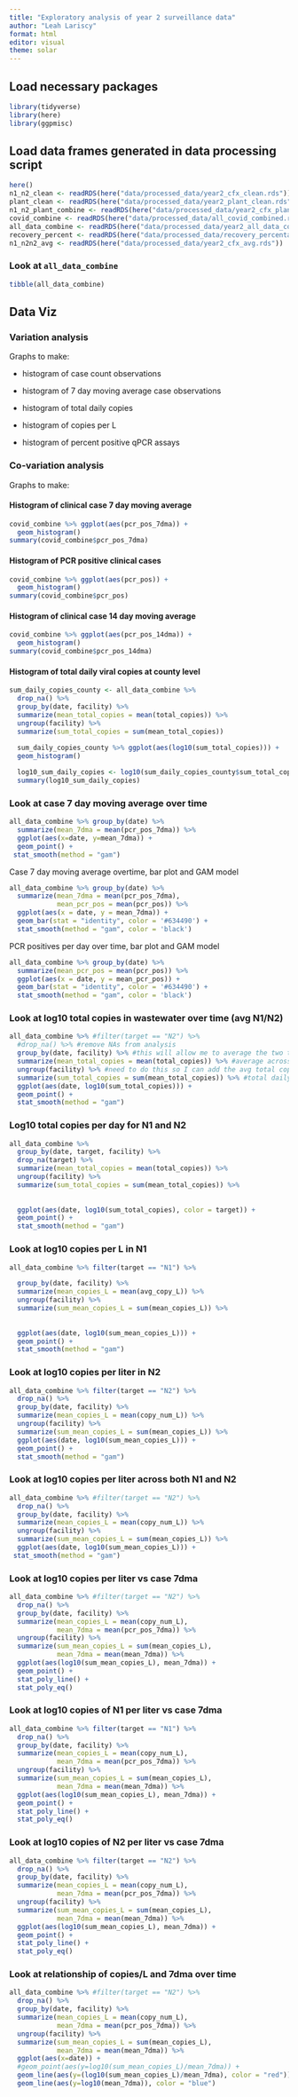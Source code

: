 ```yaml
---
title: "Exploratory analysis of year 2 surveillance data"
author: "Leah Lariscy"
format: html
editor: visual
theme: solar
---
```


## Load necessary packages

```r
library(tidyverse)
library(here)
library(ggpmisc)

```

## Load data frames generated in data processing script

```r
here()
n1_n2_clean <- readRDS(here("data/processed_data/year2_cfx_clean.rds"))
plant_clean <- readRDS(here("data/processed_data/year2_plant_clean.rds"))
n1_n2_plant_combine <- readRDS(here("data/processed_data/year2_cfx_plant_combined.rds"))
covid_combine <- readRDS(here("data/processed_data/all_covid_combined.rds"))
all_data_combine <- readRDS(here("data/processed_data/year2_all_data_combined.rds"))
recovery_percent <- readRDS(here("data/processed_data/recovery_percentages.rds"))
n1_n2n2_avg <- readRDS(here("data/processed_data/year2_cfx_avg.rds"))


```

### Look at `all_data_combine`

```r
tibble(all_data_combine)
```

## Data Viz

### Variation analysis

Graphs to make:

-   histogram of case count observations

-   histogram of 7 day moving average case observations

-   histogram of total daily copies

-   histogram of copies per L

-   histogram of percent positive qPCR assays

### Co-variation analysis

Graphs to make:

#### Histogram of clinical case 7 day moving average

```r
covid_combine %>% ggplot(aes(pcr_pos_7dma)) +
  geom_histogram()
summary(covid_combine$pcr_pos_7dma)
```

#### Histogram of PCR positive clinical cases

```r
covid_combine %>% ggplot(aes(pcr_pos)) +
  geom_histogram()
summary(covid_combine$pcr_pos)
```

#### Histogram of clinical case 14 day moving average

```r
covid_combine %>% ggplot(aes(pcr_pos_14dma)) +
  geom_histogram()
summary(covid_combine$pcr_pos_14dma)
```

#### Histogram of total daily viral copies at county level

```r
sum_daily_copies_county <- all_data_combine %>% 
  drop_na() %>% 
  group_by(date, facility) %>% 
  summarize(mean_total_copies = mean(total_copies)) %>% 
  ungroup(facility) %>% 
  summarize(sum_total_copies = sum(mean_total_copies))
  
  sum_daily_copies_county %>% ggplot(aes(log10(sum_total_copies))) +
  geom_histogram()

  log10_sum_daily_copies <- log10(sum_daily_copies_county$sum_total_copies)
  summary(log10_sum_daily_copies)
```

### Look at case 7 day moving average over time

```r
all_data_combine %>% group_by(date) %>% 
  summarize(mean_7dma = mean(pcr_pos_7dma)) %>% 
  ggplot(aes(x=date, y=mean_7dma)) +
  geom_point() +
 stat_smooth(method = "gam")

```

Case 7 day moving average overtime, bar plot and GAM model

```r
all_data_combine %>% group_by(date) %>% 
  summarize(mean_7dma = mean(pcr_pos_7dma),
            mean_pcr_pos = mean(pcr_pos)) %>% 
  ggplot(aes(x = date, y = mean_7dma)) +
  geom_bar(stat = "identity", color = '#634490') +
  stat_smooth(method = "gam", color = 'black') 

```

PCR positives per day over time, bar plot and GAM model

```r
all_data_combine %>% group_by(date) %>% 
  summarize(mean_pcr_pos = mean(pcr_pos)) %>% 
  ggplot(aes(x = date, y = mean_pcr_pos)) +
  geom_bar(stat = "identity", color = '#634490') +
  stat_smooth(method = "gam", color = 'black') 
```

### Look at log10 total copies in wastewater over time (avg N1/N2)

```r
all_data_combine %>% #filter(target == "N2") %>% 
  #drop_na() %>% #remove NAs from analysis
  group_by(date, facility) %>% #this will allow me to average the two targets
  summarize(mean_total_copies = mean(total_copies)) %>% #average across N1 and N2
  ungroup(facility) %>% #need to do this so I can add the avg total copies of each WRF
  summarize(sum_total_copies = sum(mean_total_copies)) %>% #total daily county copies
  ggplot(aes(date, log10(sum_total_copies))) +
  geom_point() +
  stat_smooth(method = "gam")
```

### Log10 total copies per day for N1 and N2

```r
all_data_combine %>% 
  group_by(date, target, facility) %>% 
  drop_na(target) %>% 
  summarize(mean_total_copies = mean(total_copies)) %>% 
  ungroup(facility) %>% 
  summarize(sum_total_copies = sum(mean_total_copies)) %>% 
  
  
  ggplot(aes(date, log10(sum_total_copies), color = target)) +
  geom_point() +
  stat_smooth(method = "gam")
```

### Look at log10 copies per L in N1

```r
all_data_combine %>% filter(target == "N1") %>% 

  group_by(date, facility) %>% 
  summarize(mean_copies_L = mean(avg_copy_L)) %>% 
  ungroup(facility) %>% 
  summarize(sum_mean_copies_L = sum(mean_copies_L)) %>% 
 
  
  ggplot(aes(date, log10(sum_mean_copies_L))) +
  geom_point() +
  stat_smooth(method = "gam")
```

### Look at log10 copies per liter in N2

```r
all_data_combine %>% filter(target == "N2") %>% 
  drop_na() %>% 
  group_by(date, facility) %>% 
  summarize(mean_copies_L = mean(copy_num_L)) %>% 
  ungroup(facility) %>% 
  summarize(sum_mean_copies_L = sum(mean_copies_L)) %>% 
  ggplot(aes(date, log10(sum_mean_copies_L))) +
  geom_point() +
  stat_smooth(method = "gam")
```

### Look at log10 copies per liter across both N1 and N2

```r
all_data_combine %>% #filter(target == "N2") %>% 
  drop_na() %>% 
  group_by(date, facility) %>% 
  summarize(mean_copies_L = mean(copy_num_L)) %>% 
  ungroup(facility) %>% 
  summarize(sum_mean_copies_L = sum(mean_copies_L)) %>% 
  ggplot(aes(date, log10(sum_mean_copies_L))) +
 stat_smooth(method = "gam")
```

### Look at log10 copies per liter vs case 7dma

```r
all_data_combine %>% #filter(target == "N2") %>% 
  drop_na() %>% 
  group_by(date, facility) %>% 
  summarize(mean_copies_L = mean(copy_num_L), 
            mean_7dma = mean(pcr_pos_7dma)) %>% 
  ungroup(facility) %>% 
  summarize(sum_mean_copies_L = sum(mean_copies_L),
            mean_7dma = mean(mean_7dma)) %>% 
  ggplot(aes(log10(sum_mean_copies_L), mean_7dma)) +
  geom_point() +
  stat_poly_line() +
  stat_poly_eq()
```

### Look at log10 copies of N1 per liter vs case 7dma

```r
all_data_combine %>% filter(target == "N1") %>% 
  drop_na() %>% 
  group_by(date, facility) %>% 
  summarize(mean_copies_L = mean(copy_num_L), 
            mean_7dma = mean(pcr_pos_7dma)) %>% 
  ungroup(facility) %>% 
  summarize(sum_mean_copies_L = sum(mean_copies_L),
            mean_7dma = mean(mean_7dma)) %>% 
  ggplot(aes(log10(sum_mean_copies_L), mean_7dma)) +
  geom_point() +
  stat_poly_line() +
  stat_poly_eq()
```

### Look at log10 copies of N2 per liter vs case 7dma

```r
all_data_combine %>% filter(target == "N2") %>% 
  drop_na() %>% 
  group_by(date, facility) %>% 
  summarize(mean_copies_L = mean(copy_num_L), 
            mean_7dma = mean(pcr_pos_7dma)) %>% 
  ungroup(facility) %>% 
  summarize(sum_mean_copies_L = sum(mean_copies_L),
            mean_7dma = mean(mean_7dma)) %>% 
  ggplot(aes(log10(sum_mean_copies_L), mean_7dma)) +
  geom_point() +
  stat_poly_line() +
  stat_poly_eq()
```

### Look at relationship of copies/L and 7dma over time

```r
all_data_combine %>% #filter(target == "N2") %>% 
  drop_na() %>% 
  group_by(date, facility) %>% 
  summarize(mean_copies_L = mean(copy_num_L), 
            mean_7dma = mean(pcr_pos_7dma)) %>% 
  ungroup(facility) %>% 
  summarize(sum_mean_copies_L = sum(mean_copies_L),
            mean_7dma = mean(mean_7dma)) %>% 
  ggplot(aes(x=date)) +
  #geom_point(aes(y=log10(sum_mean_copies_L)/mean_7dma)) + 
  geom_line(aes(y=(log10(sum_mean_copies_L)/mean_7dma), color = "red")) +
  geom_line(aes(y=log10(mean_7dma)), color = "blue")


```
